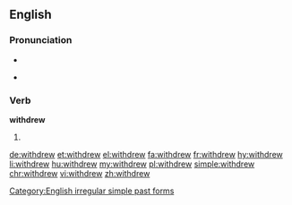 ==English==

===Pronunciation===
* {{IPA|/wɪð.dru/|/wɪθ.dɹu/}}
* {{audio|En-us-withdrew.ogg|Audio (US)|lang=en}}
*: {{rhymes|uː}}

===Verb===
'''withdrew'''

# {{en-simple past of|withdraw}}

[[Category:English irregular simple past forms]]

[[de:withdrew]]
[[et:withdrew]]
[[el:withdrew]]
[[fa:withdrew]]
[[fr:withdrew]]
[[hy:withdrew]]
[[li:withdrew]]
[[hu:withdrew]]
[[my:withdrew]]
[[pl:withdrew]]
[[simple:withdrew]]
[[chr:withdrew]]
[[vi:withdrew]]
[[zh:withdrew]]